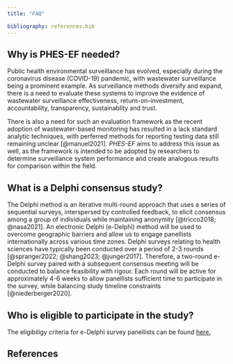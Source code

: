 ```yaml
---
title: "FAQ"

bibliography: references.bib
---
```


::: justify-text
## Why is PHES-EF needed?
Public health environmental surveillance has evolved, especially during the coronavirus disease (COVID-19) pandemic, with wastewater surveillance being a prominent example. As surveillance methods diversify and expand, there is a need to evaluate these systems to improve the evidence of wastewater surveillance effectiveness, return-on-investment, accountability, transparency, sustainablity and trust. 

There is also a need for such an evaluation framework as the recent adoption of wastewater-based monitoring has resulted in a lack standard analytic techniques, with perferred methods for reporting testing data still remaining unclear [@manuel2021]. *PHES-EF* aims to address this issue as well, as the framework is intended to be adopted by researchers to determine surveillance system performance and create analogous results for comparison within the field.

## What is a Delphi consensus study?
The Delphi method is an iterative multi-round approach that uses a series of sequential surveys, interspersed by controlled feedback, to elicit consensus among a group of individuals while maintaining anonymity [@tricco2018; @nasa2021]. An electronic Delphi (e-Delphi) method will be used to overcome geographic barriers and allow us to engage panellists internationally across various time zones. Delphi surveys relating to health sciences have typically been conducted over a period of 2-3 rounds [@spranger2022; @shang2023; @junger2017]. Therefore, a two-round e-Delphi survey paired with a subsequent consensus meeting will be conducted to balance feasibility with rigour. Each round will be active for approximately 4-6 weeks to allow panellists sufficient time to participate in the survey, while balancing study timeline constraints [@niederberger2020]. 

## Who is eligible to participate in the study?
The eligibiligy criteria for e-Delphi survey panellists can be found [here.](delphi.qmd)

## References

::: {#refs}
:::
:::